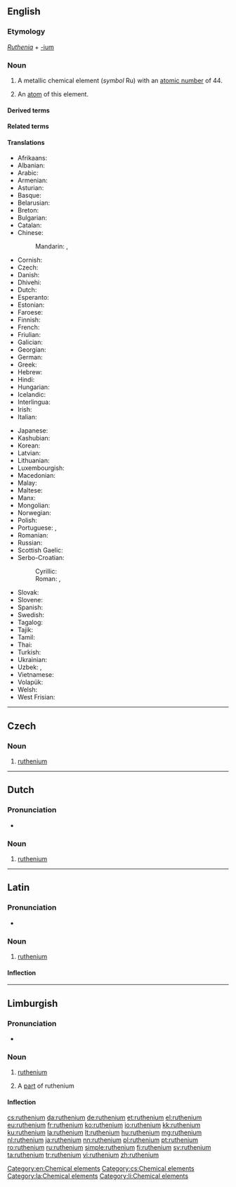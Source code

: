 {{also|Ruthenium|ruthénium}}
==English==
{{elements|Ru|technetium|Tc|rhodium|Rh}}

===Etymology===
''[[Ruthenia]]'' + [[-ium]]

===Noun===
{{en-noun|~}}
{{wikipedia}}

# A metallic chemical element (''symbol'' Ru) with an [[atomic number]] of 44.
# {{lb|en|countable}} An [[atom]] of this element.

====Derived terms====
{{der3
|[[ammonium ruthenium chloride]]
|[[ruthenate]]
|[[rutheniate]]
|[[ruthenic]]
|[[ruthenio-]]
|[[ruthenious]]
|[[ruthenite]]
|[[ruthenium dioxide]]
|[[ruthenium oxide]]
|[[ruthenium red]]
|[[ruthenium tetroxide]]
|[[ruthenium trichloride]]
}}

====Related terms====
{{rel3
|[[Ruthene]]
|[[Ruthenian]]
|[[ruthenocene]]
}}

====Translations====
{{trans-top|chemical element}}
* Afrikaans: {{t|af|rutenium}}
* Albanian: {{t|sq|ruten}}
* Arabic: {{t|ar|رُوتِينْيُوم|m}}
* Armenian: {{t|hy|ռութենիում}}
* Asturian: {{t|ast|ruteniu|m}}
* Basque: {{t|eu|rutenioa}}
* Belarusian: {{t|be|рытэ́нiй|m}}
* Breton: {{t|br|ruteniom}}
* Bulgarian: {{t|bg|руте́ний|m}}
* Catalan: {{t|ca|ruteni|m}}
* Chinese:
*: Mandarin: {{t+|cmn|钌}}, {{t+|cmn|釕|tr=liǎo}}
* Cornish: {{t|kw|ruthenyum}}
* Czech: {{t+|cs|ruthenium|n}}
* Danish: {{t+|da|ruthenium|n}}
* Dhivehi: {{t-needed|dv}}
* Dutch: {{t+|nl|ruthenium|n}}
* Esperanto: {{t+|eo|rutenio}}
* Estonian: {{t+|et|ruteenium}}
* Faroese: {{t|fo|rutenium|n}}
* Finnish: {{t+|fi|rutenium}}
* French: {{t+|fr|ruthénium|m}}
* Friulian: {{t|fur|ruteni}}
* Galician: {{t+|gl|rutenio|m}}
* Georgian: {{t|ka|რუთენიუმი}}
* German: {{t+|de|Ruthenium|n}}
* Greek: {{t+|el|ρουθήνιο|n}}
* Hebrew: {{t|he|רותניום|tr=rutényum}}
* Hindi: {{t|hi|नक्षरातु}}
* Hungarian: {{t+|hu|ruténium}}
* Icelandic: {{t|is|rúten}}
* Interlingua: {{t|ia|ruthenium}}
* Irish: {{t+|ga|ruitéiniam}}
* Italian: {{t+|it|rutenio|m}}
{{trans-mid}}
* Japanese: {{t+|ja|ルテニウム|tr=ruteniumu}}
* Kashubian: {{t|csb|ruten}}
* Korean: {{t+|ko|루테늄|tr=rutenyum}}
* Latvian: {{t|lv|rutēnijs}}
* Lithuanian: {{t+|lt|rutenis}}
* Luxembourgish: {{t|lb|Ruthenium}}
* Macedonian: {{t|mk|рутениум|m}}
* Malay: {{t|ms|rutenium}}
* Maltese: {{t|mt|rutenju}}
* Manx: {{t|gv|rutainium}}
* Mongolian: {{t|mn|рутени}}
* Norwegian: {{t|no|ruthenium}}
* Polish: {{t+|pl|ruten|m}}
* Portuguese: {{t+|pt|ruténio|m}} {{qualifier|Portugal}}, {{t+|pt|rutênio|m}} {{qualifier|Brazil}}
* Romanian: {{t+|ro|ruteniu|n}}
* Russian: {{t+|ru|руте́ний|m}}
* Scottish Gaelic: {{t|gd|ruitèiniam}}
* Serbo-Croatian:
*: Cyrillic: {{t|sh|рутениjум|m|sc=Cyrl}} {{t|sh|рутениј|m}}
*: Roman: {{t|sh|rutenijum|m}}, {{t+|sh|rutenij|m}}
* Slovak: {{t|sk|ruténium|n}}
* Slovene: {{t+|sl|ruténij|m}}
* Spanish: {{t+|es|rutenio|m}}
* Swedish: {{t+|sv|rutenium|n}}
* Tagalog: {{t|tl|rutenyo}}
* Tajik: {{t|tg|рутений}}
* Tamil: {{t|ta|ருதெனியம்}}
* Thai: {{t|th|รูทีเนียม}}
* Turkish: {{t+|tr|rutenyum}}
* Ukrainian: {{t|uk|руте́нiй|m}}
* Uzbek: {{t+|uz|ruteniy}}, {{t+|uz|рутений|tr=ruteniy|sc=Cyrl}}
* Vietnamese: {{t|vi|ruteni}}
* Volapük: {{t-needed|vo}}
* Welsh: {{t+|cy|rwtheniwm}}
* West Frisian: {{t|fy|ruthenium}}
{{trans-bottom}}

[[Category:en:Chemical elements]]

----

==Czech==

===Noun===
{{cs-noun|g=n}}

# [[#English|ruthenium]]

[[Category:cs:Chemical elements]]

----

==Dutch==
{{wikipedia|lang=nl}}
{{elements|Ru|technetium|Tc|rhodium|Rh|lang=nl}}

===Pronunciation===
* {{audio|Nl-ruthenium.ogg|Audio|lang=nl}}

===Noun===
{{nl-noun|n|-|-}}

# [[#English|ruthenium]]

----

==Latin==
{{wikipedia|lang=la}}

===Pronunciation===
* {{la-IPA|ruthenium}}

===Noun===
{{la-noun|ruthenium||rutheniī|n|second}}

# [[#English|ruthenium]]

====Inflection====
{{la-decl-2nd-N|rutheni}}

[[Category:la:Chemical elements]]

----

==Limburgish==

===Pronunciation===
* {{IPA|[ryˈðeː˨ɲɔ˧m]|lang=li}}

===Noun===
{{li-noun|g=n}}

# {{label|li|uncountable}} [[ruthenium#English|ruthenium]]
# A [[part]] of ruthenium

====Inflection====
{{li-decl-noun-um|rutheni}}

[[Category:li:Chemical elements]]

[[cs:ruthenium]]
[[da:ruthenium]]
[[de:ruthenium]]
[[et:ruthenium]]
[[el:ruthenium]]
[[eu:ruthenium]]
[[fr:ruthenium]]
[[ko:ruthenium]]
[[io:ruthenium]]
[[kk:ruthenium]]
[[ku:ruthenium]]
[[la:ruthenium]]
[[lt:ruthenium]]
[[hu:ruthenium]]
[[mg:ruthenium]]
[[nl:ruthenium]]
[[ja:ruthenium]]
[[nn:ruthenium]]
[[pl:ruthenium]]
[[pt:ruthenium]]
[[ro:ruthenium]]
[[ru:ruthenium]]
[[simple:ruthenium]]
[[fi:ruthenium]]
[[sv:ruthenium]]
[[ta:ruthenium]]
[[tr:ruthenium]]
[[vi:ruthenium]]
[[zh:ruthenium]]